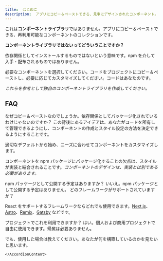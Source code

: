 ```yaml
---
title:  はじめに
description:  アプリにコピー＆ペーストできる、見事にデザインされたコンポーネント。アクセシビリティ対応。カスタマイズ可能。オープンソース。
---
```


これは**コンポーネントライブラリ**ではありません。アプリにコピー＆ペーストできる、再利用可能なコンポーネントのコレクションです。

**コンポーネントライブラリではないってどういうことですか？**

依存関係としてインストールするものではないという意味です。npm を介して入手・配布されるものではありません。

必要なコンポーネントを選択してください。コードをプロジェクトにコピー＆ペーストし、必要に応じてカスタマイズしてください。コードはあなたのです。

_これらを参考として独自のコンポーネントライブラリを作成してください。_

## FAQ

<Accordion type="multiple">

<AccordionItem value="faq-1">
	<AccordionTrigger>
なぜコピー＆ペーストなのでしょうか。依存関係としてパッケージ化されているわけじゃないのですか？
	</AccordionTrigger>
	<AccordionContent>
この背後にあるアイデアは、あなたがコードを所有して管理できるようにし、コンポーネントの作成とスタイル設定の方法を決定できるようにすることです。

適切なデフォルトから始め、ニーズに合わせてコンポーネントをカスタマイズします。

コンポーネントを npm パッケージにパッケージ化することの欠点は、スタイルが実装と結合されることです。_コンポーネントのデザインは、実装とは別である必要があります。_

</AccordionContent>
</AccordionItem>

<AccordionItem value="faq-2">
  <AccordionTrigger>
npm パッケージとして公開する予定はありますか？
  </AccordionTrigger>
  <AccordionContent>
いいえ。npm パッケージとして公開する予定はありません。
  </AccordionContent>
</AccordionItem>

<AccordionItem value="faq-3">
<AccordionTrigger>
どのフレームワークがサポートされていますか？
</AccordionTrigger>
<AccordionContent>

React をサポートするフレームワークならどれでも使用できます。[Next.js](https://ui.shadcn.com/docs/installation/next)、[Astro](https://ui.shadcn.com/docs/installation/astro)、[Remix](https://ui.shadcn.com/docs/installation/remix)、[Gatsby](https://ui.shadcn.com/docs/installation/gatsby) などです。

</AccordionContent>
</AccordionItem>

<AccordionItem value="faq-4">
	<AccordionTrigger>
プロジェクトでこれを利用できますか？
	</AccordionTrigger>
	<AccordionContent>
はい。個人および商用プロジェクトで自由に使用できます。帰属は必要ありません。

でも、使用した場合は教えてください。あなたが何を構築しているのかを見たいと思います。

    </AccordionContent>

</AccordionItem>

</Accordion>
